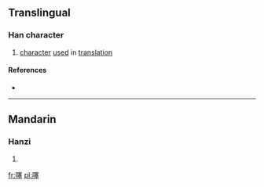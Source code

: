 ==Translingual==

===Han character===
{{Han char|rn=30|rad=口|as=13|sn=16|four=|canj=口十廿土 (RJTG)}}

# [[character]] [[use]]d in [[translation]]

====References====
* {{Han ref|kx=0211.121|hdz=10694.080|uh=567B|ud=22139}}

----

==Mandarin==

===Hanzi===
{{cmn-hanzi|pin=[[sai]] ([[sai5]])|wg=sai<sup>5</sup>}}

# {{defn|lang=cmn|sort=口13}}

[[fr:噻]]
[[pl:噻]]